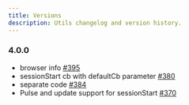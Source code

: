 ```yaml
---
title: Versions
description: Utils changelog and version history.
---
```


### 4.0.0

- browser info [#395](https://github.com/elbwalker/walkerOS/issues/395)
- sessionStart cb with defaultCb parameter
  [#380](https://github.com/elbwalker/walkerOS/issues/380)
- separate code [#384](https://github.com/elbwalker/walkerOS/issues/384)
- Pulse and update support for sessionStart
  [#370](https://github.com/elbwalker/walkerOS/issues/370)
